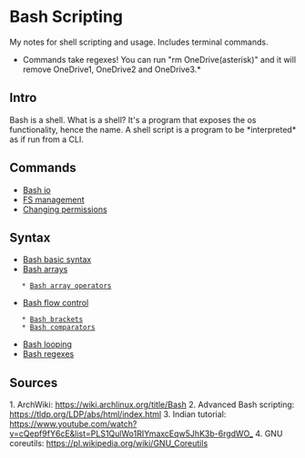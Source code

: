 = Bash Scripting =
My notes for shell scripting and usage. Includes terminal commands.
*Commands take regexes! You can run "rm OneDrive(asterisk)" and it will remove OneDrive1, OneDrive2 and OneDrive3.*

== Intro ==
Bash is a shell. What is a shell?
It's a program that exposes the os functionality, hence the name.
A shell script is a program to be *interpreted* as if run from a CLI. 

== Commands ==
* [[Bash io]]
* [[FS management]]
* [[Changing permissions]]

== Syntax ==
* [[Bash basic syntax]]
* [[Bash arrays]]
    * [[Bash array operators]]
* [[Bash flow control]]
    * [[Bash brackets]]
    * [[Bash comparators]]
* [[Bash looping]]
* [[Bash regexes]]

== Sources ==
1. ArchWiki: https://wiki.archlinux.org/title/Bash
2. Advanced Bash scripting: https://tldp.org/LDP/abs/html/index.html
3. Indian tutorial: https://www.youtube.com/watch?v=cQepf9fY6cE&list=PLS1QulWo1RIYmaxcEqw5JhK3b-6rgdWO_
4. GNU coreutils: https://pl.wikipedia.org/wiki/GNU_Coreutils
